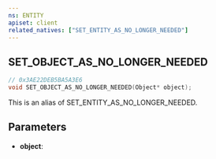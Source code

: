 ```yaml
---
ns: ENTITY
apiset: client
related_natives: ["SET_ENTITY_AS_NO_LONGER_NEEDED"]
---
```

## SET_OBJECT_AS_NO_LONGER_NEEDED

```c
// 0x3AE22DEB5BA5A3E6
void SET_OBJECT_AS_NO_LONGER_NEEDED(Object* object);
```

This is an alias of SET_ENTITY_AS_NO_LONGER_NEEDED.

## Parameters
* **object**: